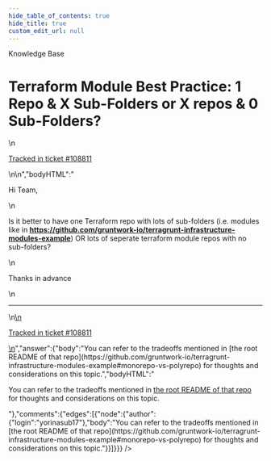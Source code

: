 ```yaml
---
hide_table_of_contents: true
hide_title: true
custom_edit_url: null
---
```



<CenterLayout>
<span class="title">Knowledge Base</span>
<h1>Terraform Module Best Practice: 1 Repo &amp; X Sub-Folders or X repos &amp; 0 Sub-Folders?</h1>
<GitHub json={{"id":"D_kwDOF8slf84AP4vb","number":479,"author":{"login":"skkc2"},"title":"Terraform Module Best Practice: 1 Repo & X Sub-Folders or X repos & 0 Sub-Folders?","body":"\nHi Team,\r\n\r\nIs it better to have one Terraform repo with lots of sub-folders (i.e. modules like in **https://github.com/gruntwork-io/terragrunt-infrastructure-modules-example**) OR lots of seperate terraform module repos with no sub-folders?\r\n\r\nThanks in advance\n\n---\n\n<ins datetime=\"2022-06-22T10:10:51Z\">\n  <p><a href=\"https://support.gruntwork.io/hc/requests/108811\">Tracked in ticket #108811</a></p>\n</ins>\n","bodyHTML":"<p dir=\"auto\">Hi Team,</p>\n<p dir=\"auto\">Is it better to have one Terraform repo with lots of sub-folders (i.e. modules like in <strong><a href=\"https://github.com/gruntwork-io/terragrunt-infrastructure-modules-example\">https://github.com/gruntwork-io/terragrunt-infrastructure-modules-example</a></strong>) OR lots of seperate terraform module repos with no sub-folders?</p>\n<p dir=\"auto\">Thanks in advance</p>\n<hr>\n<ins datetime=\"2022-06-22T10:10:51Z\">\n  <p dir=\"auto\"><a href=\"https://support.gruntwork.io/hc/requests/108811\" rel=\"nofollow\">Tracked in ticket #108811</a></p>\n</ins>","answer":{"body":"You can refer to the tradeoffs mentioned in [the root README of that repo](https://github.com/gruntwork-io/terragrunt-infrastructure-modules-example#monorepo-vs-polyrepo) for thoughts and considerations on this topic.","bodyHTML":"<p dir=\"auto\">You can refer to the tradeoffs mentioned in <a href=\"https://github.com/gruntwork-io/terragrunt-infrastructure-modules-example#monorepo-vs-polyrepo\">the root README of that repo</a> for thoughts and considerations on this topic.</p>"},"comments":{"edges":[{"node":{"author":{"login":"yorinasub17"},"body":"You can refer to the tradeoffs mentioned in [the root README of that repo](https://github.com/gruntwork-io/terragrunt-infrastructure-modules-example#monorepo-vs-polyrepo) for thoughts and considerations on this topic."}}]}}} />

</CenterLayout>
  

<!-- ##DOCS-SOURCER-START
{
  "sourcePlugin": "github-discussions",
  "hash": "d2b69b2ee9663af2f0d7c6e9379118aa"
}
##DOCS-SOURCER-END -->
